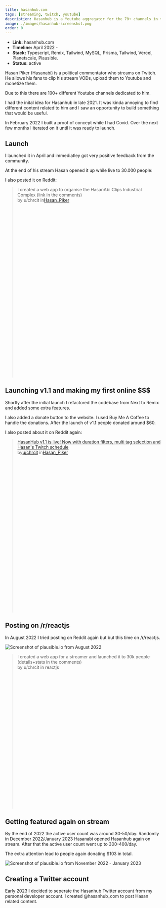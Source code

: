 ```yaml
---
title: hasanhub.com
tags: [streaming, twitch, youtube]
description: Hasanhub is a Youtube aggregator for the 70+ channels in the Hasanabi Clips Industrial Complex.
image: ./images/hasanhub-screenshot.png
order: 0
---
```



- **Link:** <ExternalLink href="https://hasanhub.com/">hasanhub.com</ExternalLink>
- **Timeline:** April 2022 - 
- **Stack:** Typescript, Remix, Tailwind, MySQL, Prisma, Tailwind, Vercel, Planetscale, Plausible.
- **Status:** active

Hasan Piker (Hasanabi) is a political commentator who streams on Twitch. He allows his fans to clip his stream VODs, upload them to Youtube and monetize them.

Due to this there are 100+ different Youtube channels dedicated to him.

I had the inital idea for Hasanhub in late 2021. It was kinda annoying to find different content related to him and I saw an opportunity to build something that would be useful.

In February 2022 I built a proof of concept while I had Covid. Over the next few months I iterated on it until it was ready to launch.

## Launch
I launched it in April and immediatley got very positive feedback from the community.

At the end of his stream Hasan opened it up while live to 30.000 people:

<Tweet id="https://x.com/chrcit/status/1519797007904346115" />

I also posted it on Reddit:

<blockquote
  class="reddit-embed-bq"
  style="min-height:616px"
  data-embed-height="616"
>
  <ExternalLink href="https://www.reddit.com/r/Hasan_Piker/comments/udw724/i_created_a_web_app_to_organise_the_hasanabi/">
    I created a web app to organise the HasanAbi Clips Industrial Complex (link
    in the comments)
  </ExternalLink>
  <br /> by <ExternalLink href="https://www.reddit.com/user/chrcit/">u/chrcit</ExternalLink> in<a href="https://www.reddit.com/r/Hasan_Piker/">Hasan_Piker</a>
</blockquote>

## Launching v1.1 and making my first online $$$ 

Shortly after the initial launch I refactored the codebase from Next to Remix and added some extra features.

I also added a donate button to the website. I used <ExternalLink href="https://www.buymeacoffee.com/chrcit">Buy Me A Coffee</ExternalLink> to handle the donations. After the launch of v1.1 people donated around $60.

<Tweet id="https://x.com/chrcit/status/1526685682986586112" />

<Tweet id="https://x.com/chrcit/status/1526616860384444417" />

I also posted about it on Reddit again:

<blockquote
  class="reddit-embed-bq"
  style="min-height:560px"
  data-embed-height="560"
>
  <a href="https://www.reddit.com/r/Hasan_Piker/comments/urrlgz/hasanhub_v11_is_live_now_with_duration_filters/">
    HasanHub v1.1 is live! Now with duration filters, multi tag selection and
    Hasan's Twitch schedule
  </a>
  <br /> by<a href="https://www.reddit.com/user/chrcit/">u/chrcit</a> in<a href="https://www.reddit.com/r/Hasan_Piker/">Hasan_Piker</a>
</blockquote>

## Posting on /r/reactjs
In August 2022 I tried posting on Reddit again but but this time on <ExternalLink href="https://reddit.com/r/reactjs"> /r/reactjs</ExternalLink>.

![Screenshot of plausible.io from August 2022](./images/hasanhub-plausible-august-2022.png)

<blockquote
  class="reddit-embed-bq"
  style="min-height:500px"
  data-embed-height="240"
>
  <ExternalLink
    href="https://www.reddit.com/r/reactjs/comments/wpw90c/i_created_a_web_app_for_a_streamer_and_launched/"
  >
    I created a web app for a streamer and launched it to 30k people
    (details+stats in the comments)
  </ExternalLink>
  <br /> by <ExternalLink href="https://www.reddit.com/user/chrcit/">
    u/chrcit
  </ExternalLink> in
  <ExternalLink
    href="https://www.reddit.com/r/reactjs/"
  >
    reactjs
  </ExternalLink>
</blockquote>

## Getting featured again on stream
By the end of 2022 the active user count was around 30-50/day. Randomly in December 2022/January 2023 Hasanabi opened Hasanhub again on stream. After that the active user count went up to 300-400/day.

The extra attention lead to people again donating $103 in total.

![Screenshot of plausible.io from November 2022 - January 2023](./images/hasanhub-plausible-december-2022.png)


## Creating a Twitter account

Early 2023 I decided to seperate the Hasanhub Twitter account from my personal developer account. I created <ExternalLink href="https://twitter.com/hasanhub_com">@hasanhub_com</ExternalLink> to post Hasan related content.

<Tweet id="https://x.com/hasanhub_com/status/1620860774414692352" />

<Tweet id="https://x.com/hasanhub_com/status/1623636677158641665" />

<Tweet id="https://x.com/hasanhub_com/status/1625506258332577795" />

<Tweet id="https://x.com/hasanhub_com/status/1629528934525091841" />
